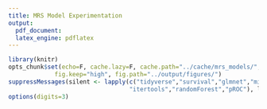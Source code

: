 ```yaml
---
title: MRS Model Experimentation
output:
  pdf_document:
  latex_engine: pdflatex
---
```

  
  ```r
library(knitr)
opts_chunk$set(echo=F, cache.lazy=F, cache.path="../cache/mrs_models/",
               fig.keep="high", fig.path="../output/figures/")
suppressMessages(silent <- lapply(c("tidyverse","survival","glmnet","minfi","caret","doParallel",
                                    "itertools","randomForest","pROC"), library, character.only=T))
options(digits=3)
```